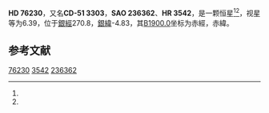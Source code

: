 {{Starbox begin
| name = HD 76230
}}
{{Starbox observe
| epoch = [[J2000.0|J2000.0]]
| constell = {{星座名待查}}<ref name=SIMBAD>{{cite web
 | url=http://simbad.u-strasbg.fr/simbad/sim-id?Ident=HR+3542
 | title=Pulsating variable Star
 | publisher=Centre de Données astronomiques de Strasbourg
 | work=SIMBAD
 | accessdate=2012-07-13
 | archive-date=2016-03-19
 | archive-url=https://web.archive.org/web/20160319044007/http://simbad.u-strasbg.fr/simbad/sim-id?Ident=HR+3542
 | dead-url=no
 }}</ref><ref name=DATA>{{cite web
 | url=http://vizier.u-strasbg.fr/viz-bin/VizieR-5?-out.add=.&-source=5050&-corr=PK=HR&-out.max=9999&HR=3542
 | title=VizieR Detailed Page
 | accessdate=2012-07-13
 | archive-date=2016-03-05
 | archive-url=https://web.archive.org/web/20160305002348/http://vizier.u-strasbg.fr/viz-bin/VizieR-5?-out.add=.&-source=5050&-corr=PK=HR&-out.max=9999&HR=3542
 | dead-url=no
 }}</ref>
| 星官 = 
| ra = {{RA|8|52|40.8}}<ref name=SIMBAD /><ref name=DATA />
| dec = {{DEC|-52|7|45}}<ref name=SIMBAD /><ref name=DATA />
| appmag_v = 6.39<ref name=SIMBAD /><ref name=DATA />
}}
{{Starbox character
| class = A0V<ref name=SIMBAD /><ref name=DATA />
| b-v = 0<ref name=SIMBAD /><ref name=DATA />
| u-b = -0.13<ref name=SIMBAD /><ref name=DATA />
| r-i = <ref name=SIMBAD /><ref name=DATA />
| variable = 
}}
{{Starbox astrometry
| radial_v = -0.13
| prop_mo_ra = 18
| parallax = 
| p_error = 
}}
{{Starbox catalog
| names =CD-51 3303，[[SAO星表|SAO]] 236362，[[HD星表|HD]] 76230，[[HR星表|HR]] 3542}}
{{Starbox reference |Simbad=HR+3542}}
{{Starbox end}}

'''HD 76230'''，又名'''CD-51 3303'''，'''SAO 236362'''、'''HR 3542'''，是一颗恒星<ref name=SIMBAD /><ref name=DATA />，视星等为6.39，位于[[銀道座標系|銀經]]270.8，[[銀道座標系|銀緯]]-4.83，其[[B1900.0|B1900.0]]坐标为赤經{{RA|8|49|38.9}}，赤緯{{DEC|-51|-4.83|3}}。

== 参考文献 ==
{{reflist}}

{{star-stub}}

[[Category:HD和HDE天體|76230]]
[[Category:HR天體|3542]]
[[Category:SAO天體|236362]]